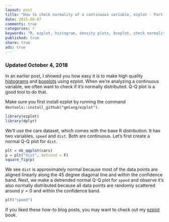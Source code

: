 ```yaml
---
layout: post
title: "How to check normality of a continuous variable, ezplot - Part 5"
date: 2015-06-07 
comments: true
categories: r
keywords: "R, ezplot, histogram, density plots, boxplot, check normality, qq plot, normal Q-Q plot"
published: true
share: true
ads: true
---
```


### Updated October 4, 2018

In an earlier post, I showed you how easy it is to make high quality [histograms](https://masterr.org/r/an-easy-way-to-make-ggplot2-histograms-ezplot-part3/) and [boxplots](https://masterr.org/r/an-easy-way-to-make-ggplot2-boxplots-ezplot-part2/) using ezplot. When we're analyzing a continuous variable, we often want to check if it's normally distributed. Q-Q plot is a good tool to do that.

Make sure you first install ezplot by running the command `devtools::install_github("gmlang/ezplot")`.
```r
library(ezplot)
library(dplyr)
```

We'll use the cars dataset, which comes with the base R distribution. It has 
two variables, `speed` and `dist`. Both are continuous. Let's first create a 
normal Q-Q plot for `dist`.
```r
plt = mk_qqplot(cars)
p = plt("dist", detrend = F)
square_fig(p)
```

We see `dist` is approximately normal because most of the data points are aligned 
linearly along the 45 degree diagonal line and within the confidence band. Next, 
we make a detrended normal Q-Q plot for `speed` and observe it's also 
normally distributed because all data points are randomly scattered around 
$y = 0$ and within the confidence band.  
```r
plt("speed")
```

If you liked these how-to blog posts, you may want to check out my [ezplot](https://leanpub.com/ezplot) book. 
